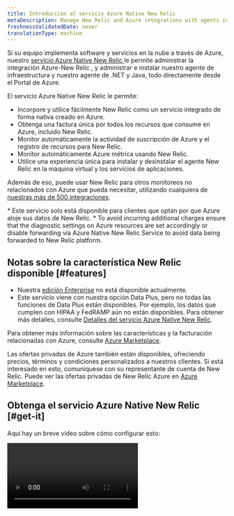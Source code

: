 ```yaml
---
title: Introducción al servicio Azure Native New Relic
metaDescription: Manage New Relic and Azure integrations with agents installed directly through the Azure Portal
freshnessValidatedDate: never
translationType: machine
---
```


Si su equipo implementa software y servicios en la nube a través de Azure, nuestro [servicio Azure Native New Relic ](https://azuremarketplace.microsoft.com/en-us/marketplace/apps/newrelicinc1635200720692.newrelic_liftr_payg)le permite administrar la integración Azure-New Relic , y administrar e instalar nuestro agente de infraestructura y nuestro agente <InlinePopover type="apm" />de .NET y Java, todo directamente desde el Portal de Azure.

El servicio Azure Native New Relic le permite:

* Incorpore y utilice fácilmente New Relic como un servicio integrado de forma nativa creado en Azure.
* Obtenga una factura única por todos los recursos que consume en Azure, incluido New Relic.
* Monitor automáticamente la actividad de suscripción de Azure y el registro de recursos para New Relic.
* Monitor automáticamente Azure métrica usando New Relic.
* Utilice una experiencia única para instalar y desinstalar el agente New Relic en la máquina virtual y los servicios de aplicaciones.

Además de eso, puede usar New Relic para otros monitoreos no relacionados con Azure que pueda necesitar, utilizando cualquiera de [nuestras más de 500 integraciones](https://newrelic.com/instant-observability).

<Callout variant="important">
  * Este servicio solo está disponible para clientes que optan por que Azure aloje sus datos de New Relic.
  * To avoid incurring additional charges ensure that the diagnostic settings on Azure resources are set accordingly or disable forwarding via Azure Native New Relic Service to avoid data being forwarded to New Relic platform.
</Callout>

## Notas sobre la característica New Relic disponible [#features]

* Nuestra [edición Enterprise](/docs/accounts/accounts-billing/new-relic-one-pricing-billing/new-relic-one-pricing-billing/#editions) no está disponible actualmente.
* Este servicio viene con nuestra opción Data Plus, pero no todas las funciones de Data Plus están disponibles. Por ejemplo, los datos que cumplen con HIPAA y FedRAMP aún no están disponibles. Para obtener más detalles, consulte [Detalles del servicio Azure Native New Relic](/docs/accounts/accounts-billing/new-relic-one-pricing-billing/data-ingest-billing/#azure-native-data-plus).

Para obtener más información sobre las características y la facturación relacionadas con Azure, consulte [Azure Marketplace](https://azuremarketplace.microsoft.com/en-us/marketplace/apps/newrelicinc1635200720692.newrelic_liftr_payg).

Las ofertas privadas de Azure también están disponibles, ofreciendo precios, términos y condiciones personalizados a nuestros clientes. Si está interesado en esto, comuníquese con su representante de cuenta de New Relic. Puede ver las ofertas privadas de New Relic Azure en [Azure Marketplace](https://azuremarketplace.microsoft.com/en-us/marketplace/apps/newrelicinc-privateoffers.nr-privateoffers1?tab=Overview).

## Obtenga el servicio Azure Native New Relic [#get-it]

Aquí hay un breve vídeo sobre cómo configurar esto:

<Video id="48LHdqOMAsQ" type="youtube" />

Para obtener documentos detallados, consulte el [sitio de documentos de Microsoft Azure](https://learn.microsoft.com/en-us/azure/partner-solutions/new-relic/new-relic-overview). Aquí hay un breve resumen de cómo configurar este servicio:

1. En Azure Marketplace, suscríbase al servicio Azure Native New Relic.
2. En su Portal de Azure, cree un recurso New Relic.
3. Seleccione <DNT>**Create a New Relic resource**</DNT> para crear una nueva cuenta de New Relic, o puede <DNT>**Link an existing New Relic resource**</DNT> vincularla a un recurso existente.
4. Completa el símbolo que aparece y selecciona <DNT>**Review + create**</DNT>.
5. Configura cómo tu servicio reporta métricamente e inicia sesión en la pestaña <DNT>**Resource configuration**</DNT> .
6. Vaya a <DNT>**App services**</DNT> para habilitar nuestro <InlinePopover type="apm" />agente. Vaya a <DNT>**Virtual machines**</DNT> para habilitar nuestro agente de infraestructura.
7. Verifique que New Relic esté recibiendo datos en la pestaña <DNT>**Monitored resources**</DNT> del Portal de Azure. Los recursos con una marca de verificación verde envían datos a New Relic.

Para obtener detalles sobre la configuración, consulte el [sitio de documentos de Microsoft Azure.](https://learn.microsoft.com/en-us/azure/partner-solutions/new-relic/new-relic-overview)

<img title="monitor-resources" alt="An image showing the monitor resources tab of azure" src="/images/monitored-resources.webp" />

<figcaption>
  La pestaña <DNT>**Monitored resources**</DNT> en el Portal de Azure muestra todos sus recursos y su estado de informes métricos y log .
</figcaption>

## Log en New Relic [#login-newrelic]

Una vez que haya creado su recurso New Relic y haya verificado que Azure le está enviando datos, puede ingresar a New Relic.

Para log en New Relic:

1. En la página de Azure <DNT>**Overview**</DNT> para el nuevo recurso, haga clic en <DNT>**Login to New Relic account**</DNT>.
2. Deberá crear una nueva contraseña. Para hacer esto, haga clic en <DNT>**Forgot your password**</DNT>.
3. Ingrese su dirección de correo electrónico. Debe ser el mismo que usas para tu cuenta de Azure.

## Próximos pasos en New Relic [#view-newrelic]

Una vez que estés en New Relic, aquí tienes algunas ideas sobre qué hacer a continuación:

* [Ver tus datos de APM](/docs/apm/apm-ui-pages/monitoring/apm-summary-page-view-transaction-apdex-usage-data)
* [Ver los datos de su infraestructura](/docs/infrastructure/infrastructure-ui-pages/infra-hosts-ui-page)
* [Ver tu registro](/docs/logs/ui-data/use-logs-ui)
* [Configurar alertas](/docs/alerts-applied-intelligence/new-relic-alerts/get-started/your-first-nrql-condition)
* [Agregue más integración New Relic ](https://newrelic.com/instant-observability).

## Detalles de precios [#pricing]

Para obtener detalles sobre precios y otras explicaciones de características, consulte [Azure Marketplace](https://azuremarketplace.microsoft.com/en-us/marketplace/apps/newrelicinc1635200720692.newrelic_liftr_payg).

## Detalles de integración [#tech-details]

Este servicio se basa en [nuestro monitoreo de integración de Azure](/docs/infrastructure/microsoft-azure-integrations/azure-integrations-list/azure-monitor).

## Nota sobre el centro de datos [#datacenters]

El servicio Azure Native New Relic almacena sus datos directamente en el centro de datos Azure de Microsoft. Actualmente, el servicio Azure Native almacena todos los datos en la región este de EE. UU. de Azure.

El servicio de patrones de registros de New Relic opera únicamente en Amazon Web Services. Al utilizar los patrones de New Relic Logs, usted acepta que New Relic pueda mover sus datos y procesarlos en Amazon Web Services. Esto se aplica ya sea que almacene sus datos en el centro de datos Azure de New Relic o en nuestro centro de datos de Amazon Web Services.